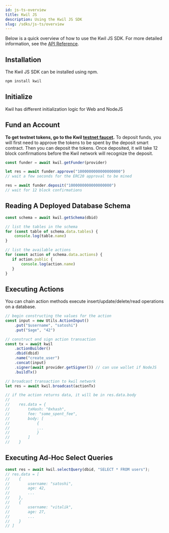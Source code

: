 ```yaml
---
id: js-ts-overview
title: Kwil JS
description: Using the Kwil JS SDK
slug: /sdks/js-ts/overview
---
```


Below is a quick overview of how to use the Kwil JS SDK.  For more detailed information, see the [API Reference](/docs/sdks/js-ts/apis).

## Installation

The Kwil JS SDK can be installed using npm.

```bash
npm install kwil
```

## Initialize

Kwil has different initialization logic for Web and NodeJS

<InitTabs />

## Fund an Account

**To get testnet tokens, go to the Kwil [testnet faucet](<https://faucet.kwil.com>).**  To deposit funds, you will first need to approve the tokens to be spent by the deposit smart contract.  Then you can deposit the tokens.
Once deposited, it will take 12 block confirmations before the Kwil network will recognize the deposit.

```js
const funder = await kwil.getFunder(provider)

let res = await funder.approve("1000000000000000000") 
// wait a few seconds for the ERC20 approval to be mined

res = await funder.deposit("1000000000000000000")
// wait for 12 block confirmations
```

## Reading A Deployed Database Schema

```js
const schema = await kwil.getSchema(dbid)

// list the tables in the schema
for (const table of schema.data.tables) {
    console.log(table.name)
}

// list the available actions
for (const action of schema.data.actions) {
   if action.public {
       console.log(action.name)
   }
}
```

## Executing Actions

You can chain action methods execute insert/update/delete/read operations on a database.
``` javascript
// begin constructing the values for the action
const input = new Utils.ActionInput()
    .put("$username", "satoshi")
    .put("$age", "42")

// construct and sign action transaction
const tx = await kwil
    .actionBuilder()
    .dbid(dbid)
    .name("create_user")
    .concat(input)
    .signer(await provider.getSigner()) // can use wallet if NodeJS
    .buildTx()

// broadcast transaction to kwil network
let res = await kwil.broadcast(actionTx)

// if the action returns data, it will be in res.data.body
//
//    res.data = {
//        txHash: "0xhash",
//        fee: "some_spent_fee",
//        body: [
//            {
//            ...
//            }
//        ]
//    }
```

## Executing Ad-Hoc Select Queries

``` javascript
const res = await kwil.selectQuery(dbid, "SELECT * FROM users");
// res.data = [
//    {
//        username: "satoshi",
//        age: 42,
//        ...
//    },
//    {
//        username: "vitalik",
//        age: 27,
//        ...
//    }
// ]
```